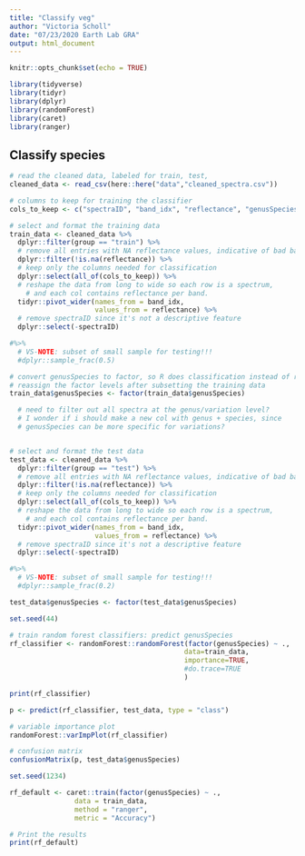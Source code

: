 ```yaml
---
title: "Classify veg"
author: "Victoria Scholl"
date: "07/23/2020 Earth Lab GRA"
output: html_document
---
```


```r
knitr::opts_chunk$set(echo = TRUE)

library(tidyverse)
library(tidyr)
library(dplyr)
library(randomForest)
library(caret)
library(ranger)
```

## Classify species

```r
# read the cleaned data, labeled for train, test, 
cleaned_data <- read_csv(here::here("data","cleaned_spectra.csv"))
```

```r
# columns to keep for training the classifier
cols_to_keep <- c("spectraID", "band_idx", "reflectance", "genusSpecies")

# select and format the training data 
train_data <- cleaned_data %>% 
  dplyr::filter(group == "train") %>% 
  # remove all entries with NA reflectance values, indicative of bad bands
  dplyr::filter(!is.na(reflectance)) %>% 
  # keep only the columns needed for classification
  dplyr::select(all_of(cols_to_keep)) %>%
  # reshape the data from long to wide so each row is a spectrum, 
    # and each col contains reflectance per band.
  tidyr::pivot_wider(names_from = band_idx, 
                     values_from = reflectance) %>% 
  # remove spectraID since it's not a descriptive feature 
  dplyr::select(-spectraID) 

#%>% 
  # VS-NOTE: subset of small sample for testing!!!
  #dplyr::sample_frac(0.5)

# convert genusSpecies to factor, so R does classification instead of regression.
# reassign the factor levels after subsetting the training data
train_data$genusSpecies <- factor(train_data$genusSpecies)

  # need to filter out all spectra at the genus/variation level? 
  # I wonder if i should make a new col with genus + species, since 
  # genusSpecies can be more specific for variations? 


# select and format the test data 
test_data <- cleaned_data %>% 
  dplyr::filter(group == "test") %>% 
  # remove all entries with NA reflectance values, indicative of bad bands
  dplyr::filter(!is.na(reflectance)) %>% 
  # keep only the columns needed for classification
  dplyr::select(all_of(cols_to_keep)) %>%
  # reshape the data from long to wide so each row is a spectrum, 
    # and each col contains reflectance per band.
  tidyr::pivot_wider(names_from = band_idx, 
                     values_from = reflectance) %>% 
  # remove spectraID since it's not a descriptive feature 
  dplyr::select(-spectraID) 

#%>% 
  # VS-NOTE: subset of small sample for testing!!!
  #dplyr::sample_frac(0.2)

test_data$genusSpecies <- factor(test_data$genusSpecies)

```

```r
set.seed(44)

# train random forest classifiers: predict genusSpecies
rf_classifier <- randomForest::randomForest(factor(genusSpecies) ~ ., 
                                           data=train_data, 
                                           importance=TRUE,
                                           #do.trace=TRUE
                                           )

print(rf_classifier)
```

```r
p <- predict(rf_classifier, test_data, type = "class")

# variable importance plot 
randomForest::varImpPlot(rf_classifier)

# confusion matrix
confusionMatrix(p, test_data$genusSpecies)
```


```r
set.seed(1234)

rf_default <- caret::train(factor(genusSpecies) ~ ., 
                data = train_data, 
                method = "ranger",
                metric = "Accuracy")

# Print the results
print(rf_default)


```

